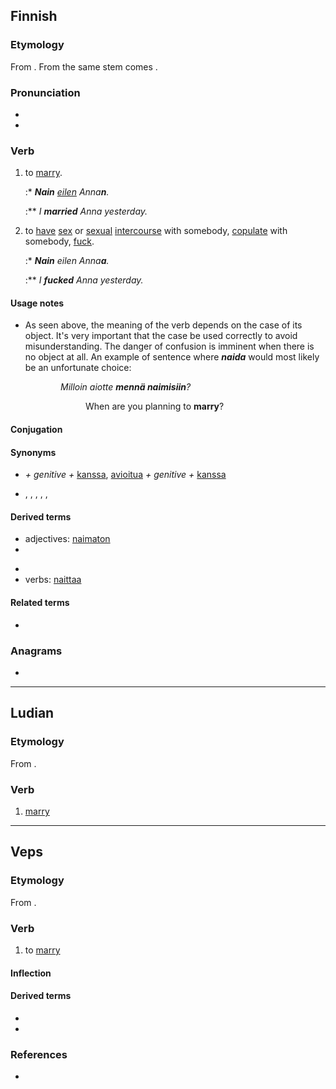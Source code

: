{{also|naidā}}
==Finnish==
{{Finnish index|n|a}}

===Etymology===
From {{inh|fi|fiu-fin-pro|*naidak}}. From the same stem comes {{m|fi|nainen}}.

===Pronunciation===
* {{fi-IPA|*}}
* {{hyphenation|nai|da|lang=fi}}

===Verb===
{{fi-verb}}

# {{lb|fi|transitive|+ genitive-accusative}} to [[marry]].
#:* '''''Nain''' [[eilen]] Anna'''n'''.''
#:** ''I '''married''' Anna yesterday.''
# {{lb|fi|transitive|vulgar|+ partitive}} to [[have]] [[sex]] or [[sexual]] [[intercourse]] with somebody, [[copulate]] with somebody, [[fuck]].
#:* '''''Nain''' eilen Anna'''a'''.''
#:** ''I '''fucked''' Anna yesterday.''

====Usage notes====
* As seen above, the meaning of the verb depends on the case of its object. It's very important that the case be used correctly to avoid misunderstanding. The danger of confusion is imminent when there is no object at all. An example of sentence where '''''naida''''' would most likely be an unfortunate choice:
:: ''Milloin aiotte '''mennä naimisiin'''?''
::: When are you planning to '''marry'''?

====Conjugation====
{{fi-conj-voida|nai|a}}

====Synonyms====
* {{sense|to marry}} {{l|fi|mennä naimisiin}} ''+ genitive +'' [[kanssa]], [[avioitua]] ''+ genitive +'' [[kanssa]]
* {{sense|to copulate; vulgar}} {{l|fi|panna}}, {{l|fi|nussia}}, {{l|fi|hässiä}}, {{l|fi|kuksia}}, {{l|fi|bylsiä}}, {{l|fi|laittaa}}

====Derived terms====
{{der-top}}
* adjectives: [[naimaton]]
* {{l|fi|mennä naimisiin}}
{{der-mid}}
* {{l|fi|vastanainut}}
* verbs: [[naittaa]]
{{der-bottom}}

====Related terms====
* {{l|fi|nainen}}

===Anagrams===
* {{anagrams|fi|aidan|diana}}

----

==Ludian==

===Etymology===
From {{inh|lud|fiu-fin-pro|*naidak}}.

===Verb===
{{head|lud|verb}}

# [[marry]]

----

==Veps==

===Etymology===
From {{inh|vep|fiu-fin-pro|*naidak}}.

===Verb===
{{vep-verb}}

# to [[marry]] {{gloss|a woman}}

====Inflection====
{{vep-conj-stems|nai|da|b}}

====Derived terms====
* {{l|vep|naimatoi}}
* {{l|vep|naitta}}

===References===
* {{R:vep:UVVV|жениться}}